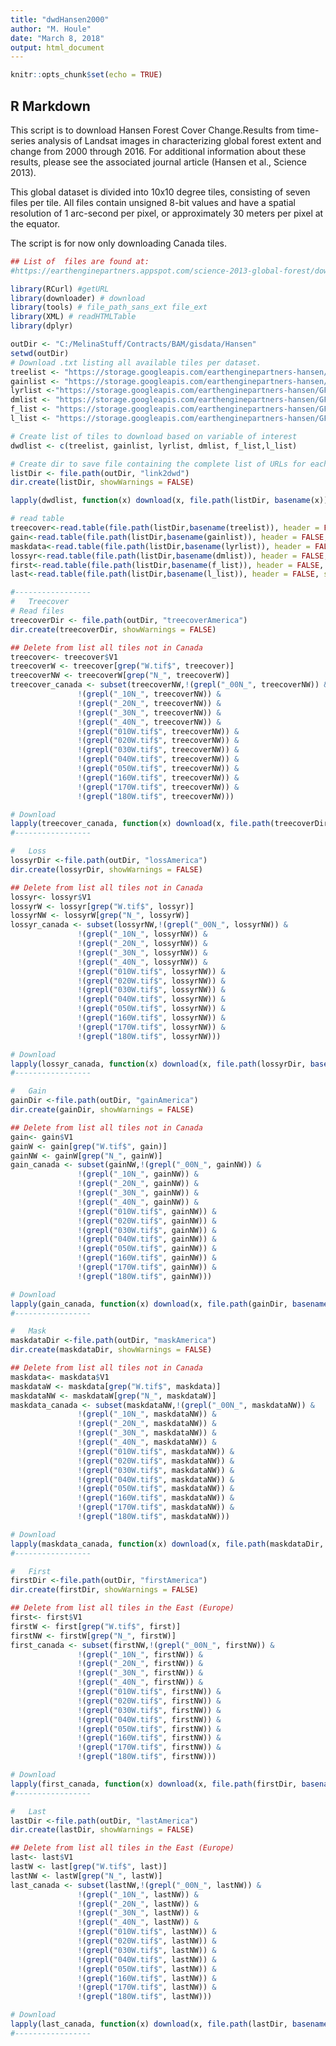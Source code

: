```yaml
---
title: "dwdHansen2000"
author: "M. Houle"
date: "March 8, 2018"
output: html_document
---
```


```r
knitr::opts_chunk$set(echo = TRUE)
```

## R Markdown

This script is to download Hansen Forest Cover Change.Results from time-series analysis of Landsat images in characterizing global forest extent and change from 2000 through 2016. For additional information about these results, please see the associated journal article (Hansen et al., Science 2013).

This global dataset is divided into 10x10 degree tiles, consisting of seven files per tile. All files contain unsigned 8-bit values and have a spatial resolution of 1 arc-second per pixel, or approximately 30 meters per pixel at the equator.

The script is for now only downloading Canada tiles. 
```r

## List of  files are found at:  
#https://earthenginepartners.appspot.com/science-2013-global-forest/download_v1.4.html

library(RCurl) #getURL
library(downloader) # download
library(tools) # file_path_sans_ext file_ext
library(XML) # readHTMLTable
library(dplyr)

outDir <- "C:/MelinaStuff/Contracts/BAM/gisdata/Hansen"
setwd(outDir)
# Download .txt listing all available tiles per dataset.
treelist <- "https://storage.googleapis.com/earthenginepartners-hansen/GFC-2016-v1.4/treecover2000.txt"
gainlist <- "https://storage.googleapis.com/earthenginepartners-hansen/GFC-2016-v1.4gain.txt"
lyrlist <-"https://storage.googleapis.com/earthenginepartners-hansen/GFC-2016-v1.4lossyear.txt"
dmlist <- "https://storage.googleapis.com/earthenginepartners-hansen/GFC-2016-v1.4datamask.txt"
f_list <- "https://storage.googleapis.com/earthenginepartners-hansen/GFC-2016-v1.4first.txt"
l_list <- "https://storage.googleapis.com/earthenginepartners-hansen/GFC-2016-v1.4last.txt"

# Create list of tiles to download based on variable of interest
dwdlist <- c(treelist, gainlist, lyrlist, dmlist, f_list,l_list)

# Create dir to save file containing the complete list of URLs for each layer
listDir <- file.path(outDir, "link2dwd")
dir.create(listDir, showWarnings = FALSE)

lapply(dwdlist, function(x) download(x, file.path(listDir, basename(x)), mode="wb"))

# read table
treecover<-read.table(file.path(listDir,basename(treelist)), header = FALSE, stringsAsFactors = FALSE)
gain<-read.table(file.path(listDir,basename(gainlist)), header = FALSE, stringsAsFactors = FALSE)
maskdata<-read.table(file.path(listDir,basename(lyrlist)), header = FALSE, stringsAsFactors = FALSE)
lossyr<-read.table(file.path(listDir,basename(dmlist)), header = FALSE, stringsAsFactors = FALSE)
first<-read.table(file.path(listDir,basename(f_list)), header = FALSE, stringsAsFactors = FALSE)
last<-read.table(file.path(listDir,basename(l_list)), header = FALSE, stringsAsFactors = FALSE)

#-----------------
#   Treecover
# Read files
treecoverDir <- file.path(outDir, "treecoverAmerica") 
dir.create(treecoverDir, showWarnings = FALSE)

## Delete from list all tiles not in Canada 
treecover<- treecover$V1
treecoverW <- treecover[grep("W.tif$", treecover)]
treecoverNW <- treecoverW[grep("N_", treecoverW)]
treecover_canada <- subset(treecoverNW,!(grepl("_00N_", treecoverNW)) & 
               !(grepl("_10N_", treecoverNW)) & 
               !(grepl("_20N_", treecoverNW)) & 
               !(grepl("_30N_", treecoverNW)) &
               !(grepl("_40N_", treecoverNW)) &
               !(grepl("010W.tif$", treecoverNW)) &
               !(grepl("020W.tif$", treecoverNW)) &
               !(grepl("030W.tif$", treecoverNW)) &
               !(grepl("040W.tif$", treecoverNW)) &
               !(grepl("050W.tif$", treecoverNW)) &
               !(grepl("160W.tif$", treecoverNW)) &
               !(grepl("170W.tif$", treecoverNW)) &
               !(grepl("180W.tif$", treecoverNW)))

# Download
lapply(treecover_canada, function(x) download(x, file.path(treecoverDir, basename(x)), mode="wb"))
#-----------------

#   Loss
lossyrDir <-file.path(outDir, "lossAmerica")
dir.create(lossyrDir, showWarnings = FALSE)

## Delete from list all tiles not in Canada 
lossyr<- lossyr$V1
lossyrW <- lossyr[grep("W.tif$", lossyr)]
lossyrNW <- lossyrW[grep("N_", lossyrW)]
lossyr_canada <- subset(lossyrNW,!(grepl("_00N_", lossyrNW)) & 
               !(grepl("_10N_", lossyrNW)) & 
               !(grepl("_20N_", lossyrNW)) & 
               !(grepl("_30N_", lossyrNW)) &
               !(grepl("_40N_", lossyrNW)) &
               !(grepl("010W.tif$", lossyrNW)) &
               !(grepl("020W.tif$", lossyrNW)) &
               !(grepl("030W.tif$", lossyrNW)) &
               !(grepl("040W.tif$", lossyrNW)) &
               !(grepl("050W.tif$", lossyrNW)) &
               !(grepl("160W.tif$", lossyrNW)) &
               !(grepl("170W.tif$", lossyrNW)) &
               !(grepl("180W.tif$", lossyrNW)))

# Download
lapply(lossyr_canada, function(x) download(x, file.path(lossyrDir, basename(x)), mode="wb"))
#-----------------

#   Gain
gainDir <-file.path(outDir, "gainAmerica")
dir.create(gainDir, showWarnings = FALSE)

## Delete from list all tiles not in Canada 
gain<- gain$V1
gainW <- gain[grep("W.tif$", gain)]
gainNW <- gainW[grep("N_", gainW)]
gain_canada <- subset(gainNW,!(grepl("_00N_", gainNW)) & 
               !(grepl("_10N_", gainNW)) & 
               !(grepl("_20N_", gainNW)) & 
               !(grepl("_30N_", gainNW)) &
               !(grepl("_40N_", gainNW)) &
               !(grepl("010W.tif$", gainNW)) &
               !(grepl("020W.tif$", gainNW)) &
               !(grepl("030W.tif$", gainNW)) &
               !(grepl("040W.tif$", gainNW)) &
               !(grepl("050W.tif$", gainNW)) &
               !(grepl("160W.tif$", gainNW)) &
               !(grepl("170W.tif$", gainNW)) &
               !(grepl("180W.tif$", gainNW)))

# Download
lapply(gain_canada, function(x) download(x, file.path(gainDir, basename(x)), mode="wb"))
#-----------------

#   Mask
maskdataDir <-file.path(outDir, "maskAmerica")
dir.create(maskdataDir, showWarnings = FALSE)

## Delete from list all tiles not in Canada 
maskdata<- maskdata$V1
maskdataW <- maskdata[grep("W.tif$", maskdata)]
maskdataNW <- maskdataW[grep("N_", maskdataW)]
maskdata_canada <- subset(maskdataNW,!(grepl("_00N_", maskdataNW)) & 
               !(grepl("_10N_", maskdataNW)) & 
               !(grepl("_20N_", maskdataNW)) & 
               !(grepl("_30N_", maskdataNW)) &
               !(grepl("_40N_", maskdataNW)) &
               !(grepl("010W.tif$", maskdataNW)) &
               !(grepl("020W.tif$", maskdataNW)) &
               !(grepl("030W.tif$", maskdataNW)) &
               !(grepl("040W.tif$", maskdataNW)) &
               !(grepl("050W.tif$", maskdataNW)) &
               !(grepl("160W.tif$", maskdataNW)) &
               !(grepl("170W.tif$", maskdataNW)) &
               !(grepl("180W.tif$", maskdataNW)))

# Download
lapply(maskdata_canada, function(x) download(x, file.path(maskdataDir, basename(x)), mode="wb"))
#-----------------

#   First
firstDir <-file.path(outDir, "firstAmerica")
dir.create(firstDir, showWarnings = FALSE)

## Delete from list all tiles in the East (Europe) 
first<- first$V1
firstW <- first[grep("W.tif$", first)]
firstNW <- firstW[grep("N_", firstW)]
first_canada <- subset(firstNW,!(grepl("_00N_", firstNW)) & 
               !(grepl("_10N_", firstNW)) & 
               !(grepl("_20N_", firstNW)) & 
               !(grepl("_30N_", firstNW)) &
               !(grepl("_40N_", firstNW)) &
               !(grepl("010W.tif$", firstNW)) &
               !(grepl("020W.tif$", firstNW)) &
               !(grepl("030W.tif$", firstNW)) &
               !(grepl("040W.tif$", firstNW)) &
               !(grepl("050W.tif$", firstNW)) &
               !(grepl("160W.tif$", firstNW)) &
               !(grepl("170W.tif$", firstNW)) &
               !(grepl("180W.tif$", firstNW)))

# Download
lapply(first_canada, function(x) download(x, file.path(firstDir, basename(x)), mode="wb"))
#-----------------

#   Last
lastDir <-file.path(outDir, "lastAmerica")
dir.create(lastDir, showWarnings = FALSE)

## Delete from list all tiles in the East (Europe) 
last<- last$V1
lastW <- last[grep("W.tif$", last)]
lastNW <- lastW[grep("N_", lastW)]
last_canada <- subset(lastNW,!(grepl("_00N_", lastNW)) & 
               !(grepl("_10N_", lastNW)) & 
               !(grepl("_20N_", lastNW)) & 
               !(grepl("_30N_", lastNW)) &
               !(grepl("_40N_", lastNW)) &
               !(grepl("010W.tif$", lastNW)) &
               !(grepl("020W.tif$", lastNW)) &
               !(grepl("030W.tif$", lastNW)) &
               !(grepl("040W.tif$", lastNW)) &
               !(grepl("050W.tif$", lastNW)) &
               !(grepl("160W.tif$", lastNW)) &
               !(grepl("170W.tif$", lastNW)) &
               !(grepl("180W.tif$", lastNW)))

# Download
lapply(last_canada, function(x) download(x, file.path(lastDir, basename(x)), mode="wb"))
#-----------------
```
